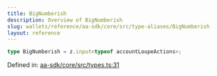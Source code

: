 ```yaml
---
title: BigNumberish
description: Overview of BigNumberish
slug: wallets/reference/aa-sdk/core/src/type-aliases/BigNumberish
layout: reference
---
```


```ts
type BigNumberish = z.input<typeof accountLoupeActions>;
```

Defined in: [aa-sdk/core/src/types.ts:31](https://github.com/alchemyplatform/aa-sdk/blob/49e74eee8606f480b200b4612d00d950da8a8742/aa-sdk/core/src/types.ts#L31)
